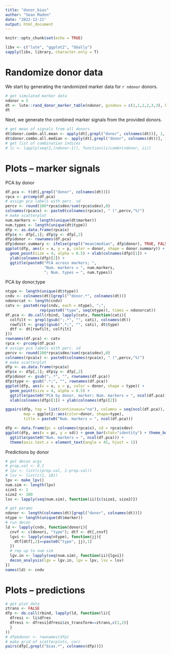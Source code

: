 ```yaml
---
title: "donor_bias"
author: "Sean Maden"
date: "2022-12-21"
output: html_document
---
```


```r
knitr::opts_chunk$set(echo = TRUE)

libv <- c("lute", "ggplot2", "GGally")
sapply(libv, library, character.only = T)
```

# Randomize donor data

We  start by generating the randomized marker data for `r ndonor` donors.

```r
# get simulated marker data
ndonor = 5
dt <- lute::rand_donor_marker_table(ndonor, gindexv = c(1,1,2,2,3,3), ktotal = 3)
dt
```

Next, we generate the combined marker signals from the provided donors.

```r
# get mean of signals from all donors
dt$donor.combn.all.mean <- apply(dt[,grepl("donor", colnames(dt))], 1, mean)
dt$donor.combn.all.median <- apply(dt[,grepl("donor", colnames(dt))], 1, median)
# get list of combination indices
# lc <- lapply(seq(2,(ndonor-1)), function(ii)combn(ndonor, ii))
```

# Plots -- marker signals

PCA by donor

```r
df.pca <- t(dt[,grepl("donor", colnames(dt))])
rpca <- prcomp(df.pca)
# assign pca labels with perc. sd
percv <- round(100*rpca$sdev/sum(rpca$sdev),0)
colnames(rpca$x) <- paste0(colnames(rpca$x), " (",percv,"%)")
# make scatterplot
num.markers <- length(unique(dt$marker))
num.types <- length(unique(dt$type))
dfp <- as.data.frame(rpca$x)
dfp$x <- dfp[,1]; dfp$y <- dfp[,2]
dfp$donor <- rownames(df.pca)
dfp$donor.summary <- ifelse(grepl("mean|median", dfp$donor), TRUE, FALSE)
ggplot(dfp, aes(x = x, y = y, color = donor, shape = donor.summary)) + 
  geom_point(size = 4, alpha = 0.5) + xlab(colnames(dfp)[1]) +
  ylab(colnames(dfp)[2]) + 
  ggtitle(paste0("PCA across markers; ",
                 "Num. markers = ", num.markers, 
                 "; Num. types = ", num.types))
```

PCA by donor;type

```r
ntype <- length(unique(dt$type))
cndv <- colnames(dt)[grepl("^donor.*", colnames(dt))]
ndonorcat <- length(cndv)
catv <- paste0(rep(cndv, each = ntype), ";", 
               rep(paste0("type", seq(ntype)), times = ndonorcat))
df.pca <- do.call(rbind, lapply(catv, function(cati){
  colfilt <- grepl(gsub(";.*", "", cati), colnames(dt))
  rowfilt <- grepl(gsub(".*;", "", cati), dt$type)
  dtf <- dt[rowfilt, colfilt]
}))
rownames(df.pca) <- catv
rpca <- prcomp(df.pca)
# assign pca labels with perc. sd
percv <- round(100*rpca$sdev/sum(rpca$sdev),0)
colnames(rpca$x) <- paste0(colnames(rpca$x), " (",percv,"%)")
# make scatterplot
dfp <- as.data.frame(rpca$x)
dfp$x <- dfp[,1]; dfp$y <- dfp[,2]
dfp$donor <- gsub(";.*", "", rownames(df.pca))
dfp$type <- gsub(".*;", "", rownames(df.pca))
ggplot(dfp, aes(x = x, y = y, color = donor, shape = type)) + 
  geom_point(size = 4, alpha = 0.5) + 
  ggtitle(paste0("PCA by donor, marker; Num. markers = ", ncol(df.pca))) +
  xlab(colnames(dfp)[1]) + ylab(colnames(dfp)[2])
```

```r
ggpairs(dfp, top = list(continuous="na"), columns = seq(ncol(df.pca)), 
        map = ggplot2::aes(color=donor, shape=type), 
        title = paste0("Num. markers = ", ncol(df.pca)))
```

```r
dfp <- data.frame(pc = colnames(rpca$x), sd = rpca$sdev)
ggplot(dfp, aes(x = pc, y = sd)) + geom_bar(stat="identity") + theme_bw() +
  ggtitle(paste0("Num. markers = ", ncol(df.pca))) +
  theme(axis.text.x = element_text(angle = 45, hjust = 1))
```
Predictions by donor

```r
# get decon args
# prop.val <- 0.1
# lpv <- list(c(prop.val, 1-prop.val))
# lsv <- list(c(1, 10))
lpv <- make_lpv()
num.sim <- length(lpv)
size1 <- 1
size2 <- 100
lsv <- lapply(seq(num.sim), function(ii){c(size1, size2)})

# get params
ndonor <- length(colnames(dt)[grepl("donor", colnames(dt))])
ntype <- length(unique(dt$marker))
# run decon
ld <- lapply(cndv, function(donori){
  cnvf <- c(donori, "type"); dtf <- dt[,cnvf]
  lgvi <- lapply(seq(ntype), function(jj){
    dtf[dtf[,2]==paste0("type", jj),1]
  })
  # rep up to num sim
  lgv.in <- lapply(seq(num.sim), function(ii){lgvi})
  decon_analysis(lgv = lgv.in, lpv = lpv, lsv = lsv)
})
names(ld) <- cndv
```

# Plots -- predictions

```r
# get plot data
ztrans <- FALSE
dfp <- do.call(rbind, lapply(ld, function(li){
  dfresi <- li$dfres
  dfresi <- dfresi[dfresi$zs_transform==ztrans,c(1,2)]
  }
))
# dfp$donor <- rownames(dfp)
# make grid of scatterplots, corr
pairs(dfp[,grepl("bias.*", colnames(dfp))])
```
